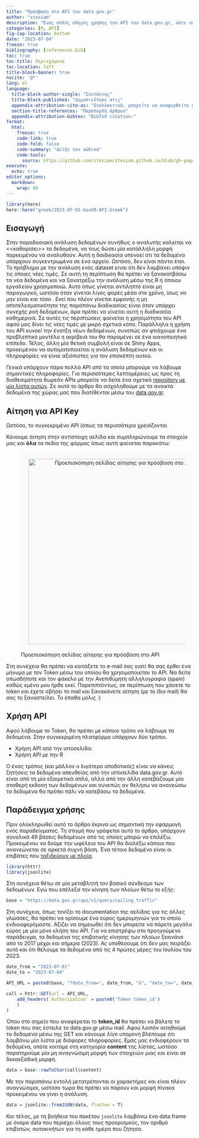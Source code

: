 ```yaml
---
title: "Πρόσβαση στο API του data.gov.gr"
author: "stesiam"
description: "Ένας απλός οδηγός χρήσης του API του data.gov.gr, ώστε να λαμβάνετε τη ροή δεδομένων με τη χρήση της R."
categories: [R, API]
fig-cap-location: bottom
date: "2023-07-04"
freeze: true
bibliography: [references.bib]
toc: true
toc-title: Περιεχόμενα
toc-location: left
title-block-banner: true
nocite: '@*'
lang: el
language: 
  title-block-author-single: "Συντάκτης"
  title-block-published: "Δημοσιεύτηκε στις"
  appendix-attribution-cite-as: "Εναλλακτικά, μπορείτε να αναφερθείτε στο παραπάνω άρθρο ως εξής:"
  section-title-references: "Παραπομπή άρθρου"
  appendix-attribution-bibtex: "BibTeX citation:"
format: 
  html:
    freeze: true
    code-link: true
    code-fold: false
    code-summary: "Δείξε τον κώδικα"
    code-tools: 
      source: https://github.com/stesiam/stesiam.github.io/blob/gh-pages/greek-posts/2023-07-04-GovGR-API-Greek/index.qmd
execute:
  echo: true
editor_options: 
  markdown: 
    wrap: 80
---
```


```r
library(here)
here::here("greek/2023-07-01-GovGR-API-Greek")
```

## Εισαγωγή

Στην παραδοσιακή ανάλυση δεδομένων συνήθως ο αναλυτής καλείται να
\<<καθαρίσει>\> τα δεδομένα, να τους δώσει μία κατάλληλη μορφή πορκειμένου να
αναλυθούν. Αυτή η δαιδικασία υπονοεί ότι τα δεδομένα υπάρχουν συγκεντρωμένα σε
ένα αρχείο. Ωστόσο, δεν είναι πάντα έτσι. Το πρόβλημα με την ανάλυση ενός
dataset είναι ότι δεν λαμβάνει υπόψιν τις όποιες νέες τιμές. Σε αυτή τη
περίπτωση θα πρέπει να ξανακατβάσω τα νέα δεδομένα και να ξανατρέξω την ανάλυση
μέσω της R ή όποιου εργαλείου χρησιμοποιώ. Αυτό όπως γίνεται αντιληπτό είναι μη
παραγωγικό, ωστόσο όταν γίνεται λίγες φορές μέσα στο χρόνο, ίσως να μην είναι
και τόσο . Εκεί που πλέον γίνεται εμφανής η μη αποτελεσματικότητα της παραπάνω
διαδικασίας είναι όταν υπάρχει συνεχής ροή δεδομένων, άρα πρέπει να γίνεται αυτή
η διαδικασία καθημερινά. Σε αυτές τις περιπτώσεις φαίνεται η χρησιμότητα του API
αφού μας δίνει τις νέες τιμές με μικρό σχετικά κόπο. Παράλληλα η χρήση του API
ευνοεί την ένατξη νέων δεδομένων, συνεπώς αν φτιάχουμε ένα προβλεπτικό μοντέλο η
ακρίβειά του θα παραμένει σε ένα ικανοποιητικό επίπεδο. Τέλος, άλλη μία θετική
συμβολή είναι σε Shiny Apps, προκειμένου να αυτοματοποιείται η ανάλυση δεδομένων
και οι πληροφορίες να είναι αξιόπιστες για τον επισκέπτη αυτού.


Γενικά υπάρχουν πάρα πολλά API από τα οποία μπορούμε να λάβουμε σημαντικές
πληροφορίες. Για περισσότερες λεπτομέρειες ως προς τη διαθεσιμότητα δωρεάν APIs
μπορείτε να δείτε ένα σχετικό [repository με μία λίστα
αυτών](https://github.com/public-apis/public-apis). Σε αυτό το άρθρο θα
ασχοληθούμε με τα ανοικτά δεδομένα της χώρας μας που διατίθενται μέσω του
[data.gov.gr](data.gov.gr).

## Αίτηση για API Key

Ωστόσο, το συγκεκριμένο API (όπως τα περισσότερα χρειάζονται

Κάνουμε άιτηση στην αντίστοιχη σελίδα και συμπληρώνουμε τα στοιχεία μας και
**όλα** τα πεδία της φόρμας όπως αυτή φαίνεται παρακάτω:

![Προεπισκόπηση σελίδας αίτησης για πρόσβαση στο
API](images/datagovgr_api_request.png){style="text-align:center; background-color: #fafafa; padding: 20px"
width="500"}

Στη συνέχεια θα πρέπει να κοιτάξετε το e-mail σας γιατί θα σας έρθει ένα μήνυμα
με τον Token μέσω του οποίου θα χρησιμοποιείται το API. Να δείτε οπωσδήποτε και
τον φάκελο με την Ανεπιθύμητη αλληλογραφία (spam) καθώς εμένα μου ήρθε εκεί.
Παρεπιπτόντως, σε περίπτωση που χάσετε το token και έχετε σβήσει το mail και
ξανακάνετε αίτηση (με το ίδιο mail) θα σας το ξαναστείλει. Το έπαθα μόλις :)

## Χρήση API

Αφού λάβουμε το Token, θα πρέπει με κάποιο τρόπο να λάβουμε τα δεδομένα. Στην συγκεκριμένη πλατφόρμα υπάρχουν δύο τρόποι. 

- Χρήση API από την ιστοσελίδα: 
- Χρήση API με την R

Ο ένας τρόπος (και μάλλον ο λιγότερο αποδοτικός) είναι να κάνεις ζητήσεις τα δεδομένα απευθείας από την ιστοσελίδα data.gov.gr. Αυτό είναι από τη μία εξαιρετικά απλό, αλλά από την άλλη κατεβάζουμε μία σταθερή εκδοση των δεδομένων και συνεπώς αν θελήσω να ανανεώσω τα δεδομένα θα πρέπει πάλι να κατεβάσω τα δεδομένα. 



## Παράδειγμα χρήσης

Πριν ολοκληρωθεί αυτό το άρθρο έκρινα ως σημαντική την εφαρμογή ενός
παραδείγματος. Τη στιγμή που γράφεται αυτό το άρθρο, υπάρχουν συνολικά 49 βάσεις
δεδομένων από τις οποίες μπορώ να επιλέξω. Προκειμένου να δούμε την ωφέλεια του
API θα διαλέξω κάποιο που ανανεώνεται σε αρκετά συχνή βάση. Ένα τέτοιο δεδομένο
είναι οι επιβάτες που [ταξιδεύουν με πλοία](https://www.data.gov.gr/datasets/sailing_traffic/).

```r
library(httr)
library(jsonlite)
```

Στη συνέχεια θέτω σε μία μεταβλητή τον βασικό σύνδεσμο των δεδομένων. Εγώ που επέλεξα την κίνηση των πλοίων θέτω το εξής:

```r
base = "https://data.gov.gr/api/v1/query/sailing_traffic"
```

Στη συνέχεια, όπως τονίζει το documentation της σελίδας για τις άλλες γλώσσες, θα πρέπει να ορίσουμε ένα εύρος ημερομηνιών για το οποίο ενδιοαφερόμαστε. Αξίζει να σημειωθεί ότι δεν μπορείτε να πάρετε μεγάλο εύρος με μία μόνο κλήση του API. Για να επιστρέψω στο προηγούμενο παράδειγμα, τα δεδομένα της επιβατικής κίνησης των πλοίων ξεκινάνε από το 2017 μέχρι και σήμερα (2023). Ας υποθέσουμε ότι δεν μας πειράζει αυτό και ότι θέλουμε τα δεδομένα από τις 4 πρώτες μέρες του Ιουλίου του 2023.

```r
date_from = "2023-07-01"
date_to = "2023-07-04"

API_URL = paste0(base, "?date_from=", date_from, "&", "date_to=", date_to)

call = httr::GET(url = API_URL,
    add_headers(`Authorization` = paste0('Token token_id')
    )
)
```


Όπου στο σημείο που αναφέρεται το **token_id** θα πρέπει να βάλετε το token που σας έστειλε το data.gov.gr μέσω mail. Αφού λοιπόν αιτηθούμε τα δεδομένα μέσω της GET και κάνουμε λίγο υπομονή βλέπουμε ότι λαμβάνω μία λίστα με διάφορες πληροφορίες. Εμάς μας ενδιαφέρουν τα δεδομένα, οπότε κοιτάμε στη κατηγορία **content** της λίστας, ωστόσο παρατηρούμε μία μη αναγνώσιμη μορφή των στοιχειών μιας και είναι σε δεκαεξαδική μορφή. 

```r
data = base::rawToChar(call$content)
```

Με την παραπάνω εντολή μετατρέπονται οι χαρακτήρες και είναι πλέον αναγνώσιμοι, ωστόσο τωρα θα πρέπει να πάρουν και μορφή πίνακα προκειμένου να γίνει η ανάλυση. 

```r
data = jsonlite::fromJSON(data, flatten = T)
```


Και τέλος, με τη βοήθεια του πακέτου `jsonlite` λαμβάνω ένα data.frame με όνομα data που περιέχει όλους τους προορισμούς, τον αριθμό επιβατών, αυτοκινήτων για τη κάθε ημέρα που ζήτησα.
